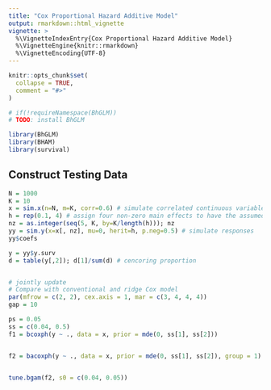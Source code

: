 ```yaml
---
title: "Cox Proportional Hazard Additive Model"
output: rmarkdown::html_vignette
vignette: >
  %\VignetteIndexEntry{Cox Proportional Hazard Additive Model}
  %\VignetteEngine{knitr::rmarkdown}
  %\VignetteEncoding{UTF-8}
---
```


```r
knitr::opts_chunk$set(
  collapse = TRUE,
  comment = "#>"
)
```

```r
# if(!requireNamespace(BhGLM))
# TODO: install BhGLM

library(BhGLM)
library(BHAM)
library(survival)
```

## Construct Testing Data

```r
N = 1000
K = 10
x = sim.x(n=N, m=K, corr=0.6) # simulate correlated continuous variables  
h = rep(0.1, 4) # assign four non-zero main effects to have the assumed heritabilty 
nz = as.integer(seq(5, K, by=K/length(h))); nz
yy = sim.y(x=x[, nz], mu=0, herit=h, p.neg=0.5) # simulate responses
yy$coefs

y = yy$y.surv
d = table(y[,2]); d[1]/sum(d) # cencoring proportion


# jointly update
# Compare with conventional and ridge Cox model
par(mfrow = c(2, 2), cex.axis = 1, mar = c(3, 4, 4, 4))
gap = 10

ps = 0.05
ss = c(0.04, 0.5) 
f1 = bcoxph(y ~ ., data = x, prior = mde(0, ss[1], ss[2]))


f2 = bacoxph(y ~ ., data = x, prior = mde(0, ss[1], ss[2]), group = 1)


tune.bgam(f2, s0 = c(0.04, 0.05))

```

